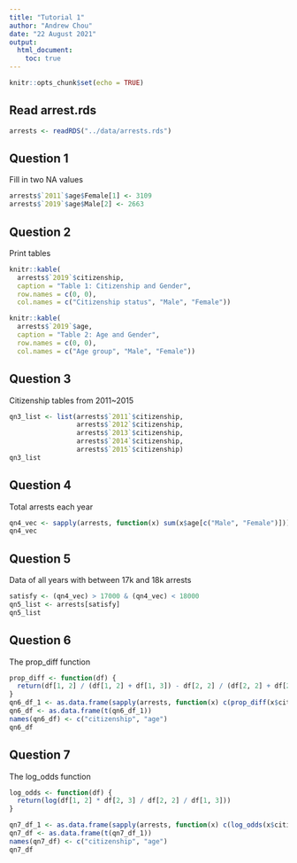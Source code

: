 ---
title: "Tutorial 1"
author: "Andrew Chou"
date: "22 August 2021"
output:
  html_document:
    toc: true
---

```{r setup, include = FALSE}
knitr::opts_chunk$set(echo = TRUE)
```

## Read arrest.rds

```{r echo = TRUE, results = 'hide'}
arrests <- readRDS("../data/arrests.rds")
```

## Question 1
Fill in two NA values
```{r}
arrests$`2011`$age$Female[1] <- 3109
arrests$`2019`$age$Male[2] <- 2663
```

## Question 2
Print tables
```{r, warning = FALSE}
knitr::kable(
  arrests$`2019`$citizenship,
  caption = "Table 1: Citizenship and Gender",
  row.names = c(0, 0),
  col.names = c("Citizenship status", "Male", "Female"))

knitr::kable(
  arrests$`2019`$age,
  caption = "Table 2: Age and Gender",
  row.names = c(0, 0),
  col.names = c("Age group", "Male", "Female"))
```

## Question 3
Citizenship tables from 2011~2015
```{r}
qn3_list <- list(arrests$`2011`$citizenship,
                 arrests$`2012`$citizenship,
                 arrests$`2013`$citizenship,
                 arrests$`2014`$citizenship,
                 arrests$`2015`$citizenship)
qn3_list
```

## Question 4
Total arrests each year
```{r}
qn4_vec <- sapply(arrests, function(x) sum(x$age[c("Male", "Female")]))
qn4_vec
```

## Question 5
Data of all years with between 17k and 18k arrests
```{r}
satisfy <- (qn4_vec) > 17000 & (qn4_vec) < 18000
qn5_list <- arrests[satisfy]
qn5_list
```

## Question 6
The prop_diff function
```{r}
prop_diff <- function(df) {
  return(df[1, 2] / (df[1, 2] + df[1, 3]) - df[2, 2] / (df[2, 2] + df[2, 3]))
}
qn6_df_1 <- as.data.frame(sapply(arrests, function(x) c(prop_diff(x$citizenship), prop_diff(x$age))))
qn6_df <- as.data.frame(t(qn6_df_1))
names(qn6_df) <- c("citizenship", "age")
qn6_df
```

## Question 7
The log_odds function
```{r}
log_odds <- function(df) {
  return(log(df[1, 2] * df[2, 3] / df[2, 2] / df[1, 3]))
}

qn7_df_1 <- as.data.frame(sapply(arrests, function(x) c(log_odds(x$citizenship), log_odds(x$age))))
qn7_df <- as.data.frame(t(qn7_df_1))
names(qn7_df) <- c("citizenship", "age")
qn7_df
```